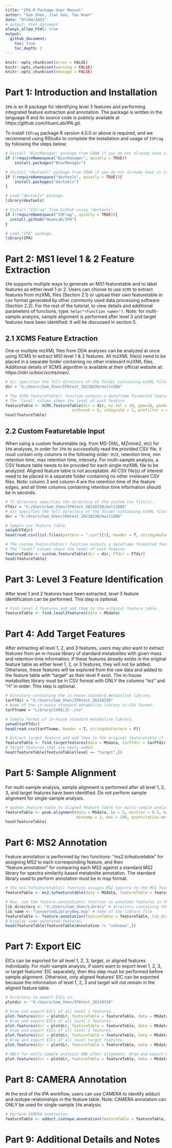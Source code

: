 ---
title: "IPA R Package User Manual"
author: "Sam Shen, Jian Guo, Tao Huan"
date: "07/04/2021"
# output: html_document
always_allow_html: true
output:
  github_document:
    toc: true
    toc_depth: 2
---

```{r setup, include=FALSE}
knitr::opts_chunk$set(error = FALSE)
knitr::opts_chunk$set(warning = FALSE)
knitr::opts_chunk$set(message = FALSE)
```

# Part 1: Introduction and Installation
`IPA` is an R package for identifying level 3 features and performing integrated feature extraction and annotation. The package is written in the language R and its source code is publicly available at https://github.com/HuanLab/IPA.git.

To install `ISFrag` package R version 4.0.0 or above is required, and we recommend using RStudio to complete the installation and usage of `ISFrag` by following the steps below:
```{r, eval=TRUE}
# Install "BiocManager" package from CRAN if you do not already have it installed.
if (!requireNamespace("BiocManager", quietly = TRUE))
    install.packages("BiocManager")

# Install "devtools" package from CRAN if you do not already have it installed.
if (!requireNamespace("devtools", quietly = TRUE)){
    install.packages("devtools")
}

# Load "devtools" package.
library(devtools)

# Install "ISFrag" from Github using "devtools".
if (!requireNamespace("ISFrag", quietly = TRUE)){
  install_github("HuanLab/IPA")
}

# Load "IPA" package.
library(IPA)
```

# Part 2: MS1 level 1 & 2 Feature Extraction
`IPA` supports multiple ways to generate an MS1 featuretable and to label features as either level 1 or 2. Users can choose to use `XCMS` to extract features from mzXML files (Section 2.1) or upload their own featuretable in csv format generated by other commonly used data processing software (Section 2.2). For the rest of the tutorial, to view details and additional parameters of functions, type: `help("<function name>")`. Note: for multi-sample analysis, sample alignment is performed after level 3 and target features have been identified. It will be discussed in section 5. 

## 2.1 XCMS Feature Extraction
One or multiple mzXML files from DDA analyses can be analyzed at once using XCMS to extract MS1 level 1 & 2 features. All mzXML file(s) need to be placed in a separate folder containing no other irrelevant mzXML files. Additional details of XCMS algorithm is available at their official website at: https://rdrr.io/bioc/xcms/man/.
```{r, eval=TRUE}
# dir specifies the full directory of the folder containing mzXML file(s).
dir = "X:/Users/Sam_Shen/IPAtest_20210330/multiDDA"

# The XCMS.featureTable() function outputs a dataframe formatted featuretable as well as an MSnbase object.
# The "level" column shows the level of each feature.
featureTable <- XCMS.featureTable(dir = dir, mz.tol = 10, ppm=10, peakwidth=c(5,20), mzdiff = 0.01,
                             snthresh = 6, integrate = 1, prefilter = c(3,100), noise = 100)
head(featureTable)
```

## 2.2 Custom Featuretable Input
When using a custom featuretable (eg. from MS-DIAL, MZmine2, etc) for `IPA` analyses, in order for `IPA` to successfully read the provided CSV file, it must contain only columns in the following order: m/z, retention time, min retention time, max retention time, intensity. For multi-sample analysis, a CSV feature table needs to be provided for each single mzXML file to be analyzed. Aligned feature table is not acceptable. All CSV file(s) of interest need to be placed in a separate folder containing no other irrelevant CSV files. Note: column 3 and column 4 are the retention time of the feature edges, and all three columns containing retention time information should be in seconds.
```{r, eval=TRUE}
# ft_directory specifies the directory of the custom csv file(s).
FTdir = "X:/Users/Sam_Shen/IPAtest_20210330/multiDDA"
# dir specifies the full directory of the folder containing mzXML file(s).
dir = "X:/Users/Sam_Shen/IPAtest_20210330/multiDDA"

# Sample csv feature table.
setwd(FTdir)
head(read.csv(list.files(pattern = ".csv")[1], header = T, stringsAsFactors = F))

# The custom.featureTable() function outputs a dataframe formatted featuretable as well as an MSnbase object.
# The "level" column shows the level of each feature.
featureTable <- custom.featureTable(dir = dir, FTdir = FTdir)
head(featureTable)
```

# Part 3: Level 3 Feature Identification
After level 1 and 2 features have been extracted, level 3 feature identification can be performed. This step is optional.
```{r, eval=TRUE}
# Find level 3 features and add them to the original feature table.
featureTable <- find.level3features(data = MSdata)
```

# Part 4: Add Target Features
After extracting all level 1, 2, and 3 features, users may also want to extract features from an in-house library of standard metabolites with given mass and retention time information. If these features already exists in the original feature table as either level 1, 2, or 3 features, they will not be added. Otherwise, these features will be explored from the raw data and added to the feature table with "target" as their level if exist. The in-house metabolites library must be in CSV format with ONLY the columns "mz" and "rt" in order. This step is optional.
```{r, eval=TRUE}
# Directory containing the in-house standard metabolite library.
tarFTdir = "X:/Users/Sam_Shen/IPAtest_20210330"
# Name of the in-house standard metabolite library in CSV format.
tarFTname = "LibraryCSVHILIC-.csv"

# Sample format of in-house standard metabolite library.
setwd(tarFTdir)
head(read.csv(tarFTname, header = T, stringsAsFactors = F))

# Extract target feature and add them to the original featuretable if they do no exist already.
featureTable <- find.targetfeatures(data = MSdata, tarFTdir = tarFTdir, tarFTname = tarFTname)
# Target features that are newly added.
head(featureTable[featureTable$level == "target",])
```

# Part 5: Sample Alignment
For multi-sample analysis, sample alignment is performed after all level 1, 2, 3, and target features have been identified. Do not perform sample alignment for single-sample analysis.
```{r, eval=TRUE}
# Update feature table to aligned feature table for multi-sample analysis.
featureTable <- peak.alignment(data = MSdata, bw = 5, minfrac = 0.5, mzwid = 0.015,
                               minsamp = 1, max = 100, quantitative.method = "maxo")
head(featureTable)
```

# Part 6: MS2 Annotation
Feature annotation is performed by two functions: "ms2.tofeaturetable" for assigning MS2 to each corresponding feature, and then "feature.annotation" for comparing each MS2 against a standard MS2 library for spectra similarity based metabolite annotation. The standard library used to perform annotation must be in msp format.
```{r, eval=TRUE}
# The ms2.tofeaturetable() function assigns MS2 spectra to the MS1 feature table. It returns a new feature table with additional columns containing MS2 fragment information.
featureTable <- ms2.tofeaturetable(data = MSdata, featureTable = featureTable)

# Now, use the feature.annotation() function to annotate features in the feature table against a standard database in msp format. This functions returns a feature table containing additional columns with annotation information.
lib_directory <- "X:/Users/Sam_Shen/Library" # directory containing the library file
lib_name <- "convertedLibraryNeg.msp" # name of the library file
featureTable <- feature.annotation(featureTable = featureTable, lib_directory = lib_directory, lib_name = lib_name, dp = 0.1)
# Display some annotated features.
head(featureTable[featureTable$Annotation != "unknown",])
```

# Part 7: Export EIC
EICs can be exported for all level 1, 2, 3, target, or aligned features individually. For multi-sample analysis, if users want to export level 1, 2, 3, or target features' EIC separately, then this step must be performed before sample alignment. Otherwise, only aligned features' EIC can be exported because the information of level 1, 2, 3 and target will not remain in the aligned feature table.
```{r, eval=FALSE}
# Directory to export EICs to.
plotdir <- "X:/Users/Sam_Shen/IPAtest_20210330"

# Draw and export EICs of all level 1 features.
plot.features(dir = plotdir, featureTable = featureTable, data = MSdata, plot.type = 1, smooth = 2)
# Draw and export EICs of all level 2 features.
plot.features(dir = plotdir, featureTable = featureTable, data = MSdata, plot.type = 2, smooth = 2)
# Draw and export EICs of all level 3 features.
plot.features(dir = plotdir, featureTable = featureTable, data = MSdata, plot.type = 3, smooth = 2)
# Draw and export EICs of all level target features.
plot.features(dir = plotdir, featureTable = featureTable, data = MSdata, plot.type = "target", smooth = 2)

# ONLY for multi-sample analysis AND after alignment, draw and export EICs of all aligned features.
plot.features(dir = plotdir, featureTable = featureTable, data = MSdata, plot.type = "multi", smooth = 2)
```

# Part 8: CAMERA Annotation
At the end of the IPA workflow, users can use CAMERA to identify adduct and isotope relationships in the feature table. Note: CAMERA annotation can ONLY be used for single-sample `IPA` analysis.
```{r, eval=FALSE}
# Perform CAMERA annotation.
featureTable <- adduct.isotope.annotation(featureTable = featureTable, data = MSdata, polarity = "negative")
```

# Part 9: Additional Details and Notes

